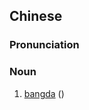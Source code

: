 ==Chinese==
{{zh-forms}}

===Pronunciation===
{{zh-pron
|mn=xm:pe̍h-péng-仔
|cat=n
}}

===Noun===
{{zh-noun}}

# {{lb|zh|Xiamen|_|Min Nan}} [[bangda]] ({{taxlink|Rastrelliger kanagurta|species|noshow=1}})